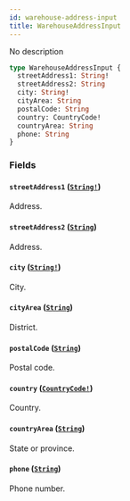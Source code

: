 ```yaml
---
id: warehouse-address-input
title: WarehouseAddressInput
---
```


No description

```graphql
type WarehouseAddressInput {
  streetAddress1: String!
  streetAddress2: String
  city: String!
  cityArea: String
  postalCode: String
  country: CountryCode!
  countryArea: String
  phone: String
}
```

### Fields

#### `streetAddress1` ([`String!`](/api-reference/scalars/string.mdx))

Address.

#### `streetAddress2` ([`String`](/api-reference/scalars/string.mdx))

Address.

#### `city` ([`String!`](/api-reference/scalars/string.mdx))

City.

#### `cityArea` ([`String`](/api-reference/scalars/string.mdx))

District.

#### `postalCode` ([`String`](/api-reference/scalars/string.mdx))

Postal code.

#### `country` ([`CountryCode!`](/api-reference/enums/country-code.mdx))

Country.

#### `countryArea` ([`String`](/api-reference/scalars/string.mdx))

State or province.

#### `phone` ([`String`](/api-reference/scalars/string.mdx))

Phone number.
